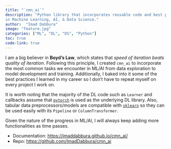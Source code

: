```yaml
---
title: "`cmn_ai`"
description: "Python library that incorporates reusable code and best practices
in Machine Learning, AI, & Data Science."
author:  "Imad Dabbura"
image: "feature.jpg"
categories: ["ML", "DL", "DS", "Python"]
toc: true
code-link: true
---
```



I am a big believer in **Boyd's Law**, which states that _speed of iteration beats quality of iteration_. Following this principle, I created `cmn_ai` to incorporate the most common tasks we encounter in ML/AI from data exploration to model development and training. Additionally, I baked into it some of the best practices I learned in my career so I don't have to repeat myself on every project I work on.

It is worth noting that the majority of the DL code such as `Learner` and callbacks assume that [`pytorch`](https://pytorch.org/) is used as the underlying DL library. Also, tabular data preprocessors/models are compatible with [`sklearn`](https://github.com/scikit-learn/scikit-learn) so they can be used easily with its `Pipeline` or `ColumnTransformer`.

Given the nature of the progress in ML/AI, I will always keep adding more functionalities as time passes.

- Documentation: <a href="https://imaddabbura.github.io/cmn_ai/">https://imaddabbura.github.io/cmn_ai/</a>
- Repo: <a href="https://github.com/ImadDabbura/cmn_ai">https://github.com/ImadDabbura/cmn_ai</a>
